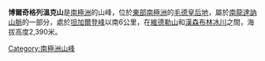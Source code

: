 {{Coord|72|7|S|23|8|E|source:GNIS|display=title}}

'''博爾奇格列溫克山'''是[[南極洲|南極洲]]的山峰，位於[[東部南極洲|東部南極洲]]的[[毛德皇后地|毛德皇后地]]，屬於[[南龍達訥山脈|南龍達訥山脈]]的一部分，處於[[坦加爾登峰|坦加爾登峰]]以南6公里，在[[維德勒山|維德勒山]]和[[漢森布林冰川|漢森布林冰川]]之間，海拔高度2,390米。

{{Antarctica-geo-stub}}
[[Category:南極洲山峰|Category:南極洲山峰]]
